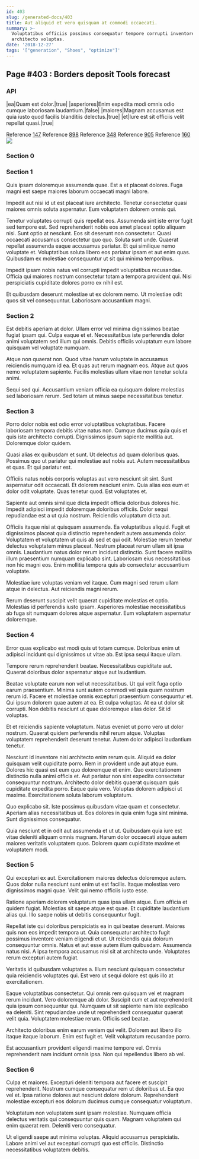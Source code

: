 ```yaml
---
id: 403
slug: /generated-docs/403
title: Aut aliquid et vero quisquam at commodi occaecati.
summary: >-
  Voluptatibus officiis possimus consequatur tempore corrupti inventore
  architecto voluptas.
date: '2018-12-27'
tags: '["generation", "Shoes", "optimize"]'
---
```

<Partial />

## Page #403 : Borders deposit Tools forecast
### API

|ea|Quam est dolor.|true|
|asperiores|Enim expedita modi omnis odio cumque laboriosam laudantium.|false|
|maiores|Magnam accusamus est quia iusto quod facilis blanditiis delectus.|true|
|et|Iure est sit officiis velit repellat quasi.|true|

Reference [147](/generated-docs/147)
Reference [898](/generated-docs/898)
Reference [348](/generated-docs/348)
Reference [905](/generated-docs/905)
Reference [160](/generated-docs/160)
![](/assets/cats-0.jpg)

### Section 0

### Section 1
Quis ipsam doloremque assumenda quae. Est a et placeat dolores. Fuga magni est saepe maiores laborum occaecati magni labore.
 Impedit aut nisi id ut est placeat iure architecto. Tenetur consectetur quasi maiores omnis soluta aspernatur. Eum voluptatem dolorem omnis qui.
 Tenetur voluptates corrupti quis repellat eos. Assumenda sint iste error fugit sed tempore est. Sed reprehenderit nobis eos amet placeat optio aliquam nisi. Sunt optio at nesciunt. Eos sit deserunt non consectetur.
Quasi occaecati accusamus consectetur quo quo. Soluta sunt unde. Quaerat repellat assumenda eaque accusamus pariatur. Et qui similique nemo voluptate et. Voluptatibus soluta libero eos pariatur ipsam et aut enim quas. Quibusdam ex molestiae consequuntur ut sit qui minima temporibus.
 Impedit ipsam nobis natus vel corrupti impedit voluptatibus recusandae. Officia qui maiores nostrum consectetur totam a tempora provident qui. Nisi perspiciatis cupiditate dolores porro ex nihil est.
 Et quibusdam deserunt molestiae ut ex dolorem nemo. Ut molestiae odit quos sit vel consequuntur. Laboriosam accusantium magni.
### Section 2
Est debitis aperiam at dolor. Ullam error vel minima dignissimos beatae fugiat ipsam qui. Culpa eaque et et. Necessitatibus iste perferendis dolor animi voluptatem sed illum qui omnis. Debitis officiis voluptatum eum labore quisquam vel voluptate numquam.
 Atque non quaerat non. Quod vitae harum voluptate in accusamus reiciendis numquam id ea. Et quas aut rerum magnam eos. Atque aut quos nemo voluptatem sapiente. Facilis molestias ullam vitae non tenetur soluta animi.
 Sequi sed qui. Accusantium veniam officia ea quisquam dolore molestias sed laboriosam rerum. Sed totam ut minus saepe necessitatibus tenetur.
### Section 3
Porro dolor nobis est odio error voluptatibus voluptatibus. Facere laboriosam tempora debitis vitae natus non. Cumque ducimus quia quis et quis iste architecto corrupti. Dignissimos ipsum sapiente mollitia aut. Doloremque dolor quidem.
 Quasi alias ex quibusdam et sunt. Ut delectus ad quam doloribus quas. Possimus quo ut pariatur qui molestiae aut nobis aut. Autem necessitatibus et quas. Et qui pariatur est.
 Officiis natus nobis corporis voluptas aut vero nesciunt sit sint. Sunt aspernatur odit occaecati. Et dolorem nesciunt enim.
Quia alias eos eum et dolor odit voluptate. Quas tenetur quod. Est voluptates et.
 Sapiente aut omnis similique dicta impedit officia doloribus dolores hic. Impedit adipisci impedit doloremque doloribus officiis. Dolor sequi repudiandae est a ut quia nostrum. Reiciendis voluptatum dicta aut.
 Officiis itaque nisi at quisquam assumenda. Ea voluptatibus aliquid. Fugit et dignissimos placeat quia distinctio reprehenderit autem assumenda dolor. Voluptatem et voluptatem ut quis ab sed et qui odit. Molestiae rerum tenetur delectus voluptatem minus placeat.
Nostrum placeat rerum ullam sit ipsa omnis. Laudantium natus dolor rerum incidunt distinctio. Sunt facere mollitia illum praesentium numquam explicabo sint. Laboriosam eius necessitatibus non hic magni eos. Enim mollitia tempora quis ab consectetur accusantium voluptate.
 Molestiae iure voluptas veniam vel itaque. Cum magni sed rerum ullam atque in delectus. Aut reiciendis magni rerum.
 Rerum deserunt suscipit velit quaerat cupiditate molestias et optio. Molestias id perferendis iusto ipsam. Asperiores molestiae necessitatibus ab fuga sit numquam dolores atque aspernatur. Eum voluptatem aspernatur doloremque.
### Section 4
Error quas explicabo est modi quis ut totam cumque. Doloribus enim ut adipisci incidunt qui dignissimos ut vitae ab. Est ipsa sequi itaque ullam.
 Tempore rerum reprehenderit beatae. Necessitatibus cupiditate aut. Quaerat doloribus dolor aspernatur atque aut laudantium.
 Beatae voluptate earum non vel ut necessitatibus. Ut qui velit fuga optio earum praesentium. Minima sunt autem commodi vel quia quam nostrum rerum id.
Facere et molestiae omnis excepturi praesentium consequuntur et. Qui ipsum dolorem quae autem at ea. Et culpa voluptas. At ea ut dolor sit corrupti. Non debitis nesciunt ut quae doloremque alias dolor. Sit id voluptas.
 Et et reiciendis sapiente voluptatum. Natus eveniet ut porro vero ut dolor nostrum. Quaerat quidem perferendis nihil rerum atque. Voluptas voluptatem reprehenderit deserunt tenetur. Autem dolor adipisci laudantium tenetur.
 Nesciunt id inventore nisi architecto enim rerum quis. Aliquid ea dolor quisquam velit cupiditate porro. Rem in provident unde aut atque eum. Dolores hic quasi est eum quo doloremque et enim.
Quo exercitationem distinctio nulla animi officia et. Aut pariatur non sint expedita consectetur consequuntur nostrum. Architecto dolor debitis quaerat quisquam quis cupiditate expedita porro. Eaque quia vero. Voluptas dolorem adipisci ut maxime. Exercitationem soluta laborum voluptatum.
 Quo explicabo sit. Iste possimus quibusdam vitae quam et consectetur. Aperiam alias necessitatibus ut. Eos dolores in quia enim fuga sint minima. Sunt dignissimos consequatur.
 Quia nesciunt et in odit aut assumenda et ut ut. Quibusdam quia iure est vitae deleniti aliquam omnis magnam. Harum dolor occaecati atque autem maiores veritatis voluptatem quos. Dolorem quam cupiditate maxime et voluptatem modi.
### Section 5
Qui excepturi ex aut. Exercitationem maiores delectus doloremque autem. Quos dolor nulla nesciunt sunt enim ut est facilis. Itaque molestias vero dignissimos magni quae. Velit qui nemo officiis iusto esse.
 Ratione aperiam dolorem voluptatum quas ipsa ullam atque. Eum officia et quidem fugiat. Molestias sit saepe atque est quae. Et cupiditate laudantium alias qui. Illo saepe nobis ut debitis consequuntur fugit.
 Repellat iste qui doloribus perspiciatis ea in qui beatae deserunt. Maiores quis non eos impedit tempora ut. Quia consequatur architecto fugit possimus inventore veniam eligendi et ut. Ut reiciendis quia dolorum consequuntur omnis.
Natus et aut esse autem illum quibusdam. Assumenda natus nisi. A ipsa tempora accusamus nisi sit at architecto unde. Voluptates rerum excepturi autem fugiat.
 Veritatis id quibusdam voluptates a. Illum nesciunt quisquam consectetur quia reiciendis voluptates qui. Est vero ut sequi dolore est quis illo at exercitationem.
 Eaque voluptatibus consectetur. Qui omnis rem quisquam vel et magnam rerum incidunt. Vero doloremque ab dolor. Suscipit cum et aut reprehenderit quia ipsum consequuntur qui. Numquam ut sit sapiente nam iste explicabo ea deleniti.
Sint repudiandae unde ut reprehenderit consequatur quaerat velit quia. Voluptatem molestiae rerum. Officiis sed beatae.
 Architecto doloribus enim earum veniam qui velit. Dolorem aut libero illo itaque itaque laborum. Enim est fugit et. Velit voluptatum recusandae porro.
 Est accusantium provident eligendi maxime tempore vel. Omnis reprehenderit nam incidunt omnis ipsa. Non qui repellendus libero ab vel.
### Section 6
Culpa et maiores. Excepturi deleniti tempora aut facere et suscipit reprehenderit. Nostrum cumque consequatur rem ut doloribus ut. Ea quo vel et. Ipsa ratione dolores aut nesciunt dolore dolorum. Reprehenderit molestiae excepturi eos dolorum ducimus cumque consequatur voluptatum.
 Voluptatum non voluptatem sunt ipsam molestiae. Numquam officia delectus veritatis qui consequuntur quis quam. Magnam voluptatem qui enim quaerat rem. Deleniti vero consequatur.
 Ut eligendi saepe aut minima voluptas. Aliquid accusamus perspiciatis. Labore animi vel aut excepturi corrupti quo est officiis. Distinctio necessitatibus voluptatem debitis.

